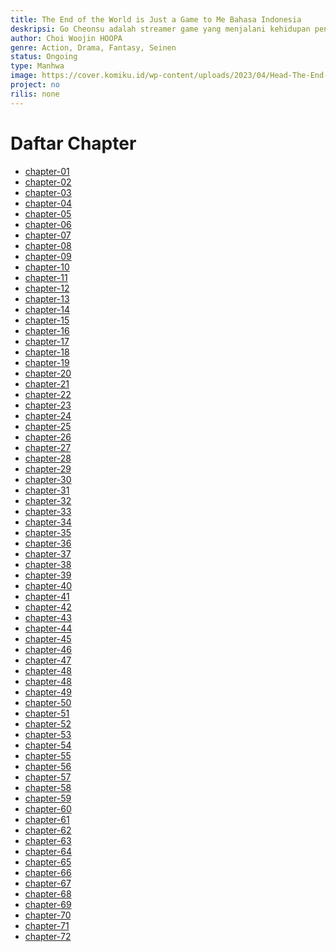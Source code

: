 ```yaml
---
title: The End of the World is Just a Game to Me Bahasa Indonesia
deskripsi: Go Cheonsu adalah streamer game yang menjalani kehidupan pengangguran biasa. Dia hanya memiliki satu penonton. Suatu hari, dia dilemparkan ke dalam permainan bertahan hidup nyata sebagai pemain yang tujuannya tetap hidup. Streaming kelangsungan hidup langsung 24 jam dimulai sekarang!
author: Choi Woojin HOOPA
genre: Action, Drama, Fantasy, Seinen
status: Ongoing
type: Manhwa
image: https://cover.komiku.id/wp-content/uploads/2023/04/Head-The-End-of-the-World-is-Just-a-Game-to-Me.jpg?w=225&quality=60
project: no
rilis: none
---
```


# Daftar Chapter
- [chapter-01](https://komiku.id/the-end-of-the-world-is-just-a-game-to-me-chapter-01/)
- [chapter-02](https://komiku.id/the-end-of-the-world-is-just-a-game-to-me-chapter-02/)
- [chapter-03](https://komiku.id/the-end-of-the-world-is-just-a-game-to-me-chapter-03/)
- [chapter-04](https://komiku.id/the-end-of-the-world-is-just-a-game-to-me-chapter-4/)
- [chapter-05](https://komiku.id/the-end-of-the-world-is-just-a-game-to-me-chapter-05/)
- [chapter-06](https://komiku.id/the-end-of-the-world-is-just-a-game-to-me-chapter-06/)
- [chapter-07](https://komiku.id/httpsadmin-komiku-orgthe-end-of-the-world-is-just-a-game-to-me-chapter-07/)
- [chapter-08](https://komiku.id/httpsadmin-komiku-orgthe-end-of-the-world-is-just-a-game-to-me-chapter-08/)
- [chapter-09](https://komiku.id/httpsadmin-komiku-orgthe-end-of-the-world-is-just-a-game-to-me-chapter-09/)
- [chapter-10](https://komiku.id/httpsadmin-komiku-orgthe-end-of-the-world-is-just-a-game-to-me-chapter-10/)
- [chapter-11](https://komiku.id/httpsadmin-komiku-orgthe-end-of-the-world-is-just-a-game-to-me-chapter-11/)
- [chapter-12](https://komiku.id/the-end-of-the-world-is-just-a-game-to-me-chapter-12/)
- [chapter-13](https://komiku.id/the-end-of-the-world-is-just-a-game-to-me-chapter-13/)
- [chapter-14](https://komiku.id/the-end-of-the-world-is-just-a-game-to-me-chapter-14/)
- [chapter-15](https://komiku.id/the-end-of-the-world-is-just-a-game-to-me-chapter-15/)
- [chapter-16](https://komiku.id/the-end-of-the-world-is-just-a-game-to-me-chapter-16/)
- [chapter-17](https://komiku.id/the-end-of-the-world-is-just-a-game-to-me-chapter-17/)
- [chapter-18](https://komiku.id/the-end-of-the-world-is-just-a-game-to-me-chapter-18/)
- [chapter-19](https://komiku.id/the-end-of-the-world-is-just-a-game-to-me-chapter-19/)
- [chapter-20](https://komiku.id/the-end-of-the-world-is-just-a-game-to-me-chapter-20/)
- [chapter-21](https://komiku.id/the-end-of-the-world-is-just-a-game-to-me-chapter-21/)
- [chapter-22](https://komiku.id/the-end-of-the-world-is-just-a-game-to-me-chapter-22/)
- [chapter-23](https://komiku.id/the-end-of-the-world-is-just-a-game-to-me-chapter-23/)
- [chapter-24](https://komiku.id/the-end-of-the-world-is-just-a-game-to-me-chapter-24/)
- [chapter-25](https://komiku.id/the-end-of-the-world-is-just-a-game-to-me-chapter-25/)
- [chapter-26](https://komiku.id/the-end-of-the-world-is-just-a-game-to-me-chapter-26/)
- [chapter-27](https://komiku.id/the-end-of-the-world-is-just-a-game-to-me-chapter-27/)
- [chapter-28](https://komiku.id/the-end-of-the-world-is-just-a-game-to-me-chapter-28/)
- [chapter-29](https://komiku.id/the-end-of-the-world-is-just-a-game-to-me-chapter-29/)
- [chapter-30](https://komiku.id/the-end-of-the-world-is-just-a-game-to-me-chapter-30/)
- [chapter-31](https://komiku.id/the-end-of-the-world-is-just-a-game-to-me-chapter-31/)
- [chapter-32](https://komiku.id/the-end-of-the-world-is-just-a-game-to-me-chapter-32/)
- [chapter-33](https://komiku.id/the-end-of-the-world-is-just-a-game-to-me-chapter-33/)
- [chapter-34](https://komiku.id/the-end-of-the-world-is-just-a-game-to-me-chapter-34/)
- [chapter-35](https://komiku.id/the-end-of-the-world-is-just-a-game-to-me-chapter-35/)
- [chapter-36](https://komiku.id/the-end-of-the-world-is-just-a-game-to-me-chapter-36/)
- [chapter-37](https://komiku.id/the-end-of-the-world-is-just-a-game-to-me-chapter-37/)
- [chapter-38](https://komiku.id/the-end-of-the-world-is-just-a-game-to-me-chapter-38/)
- [chapter-39](https://komiku.id/the-end-of-the-world-is-just-a-game-to-me-chapter-39/)
- [chapter-40](https://komiku.id/the-end-of-the-world-is-just-a-game-to-me-chapter-40/)
- [chapter-41](https://komiku.id/the-end-of-the-world-is-just-a-game-to-me-chapter-41/)
- [chapter-42](https://komiku.id/the-end-of-the-world-is-just-a-game-to-me-chapter-42/)
- [chapter-43](https://komiku.id/the-end-of-the-world-is-just-a-game-to-me-chapter-43/)
- [chapter-44](https://komiku.id/the-end-of-the-world-is-just-a-game-to-me-chapter-44/)
- [chapter-45](https://komiku.id/the-end-of-the-world-is-just-a-game-to-me-chapter-45/)
- [chapter-46](https://komiku.id/the-end-of-the-world-is-just-a-game-to-me-chapter-46/)
- [chapter-47](https://komiku.id/the-end-of-the-world-is-just-a-game-to-me-chapter-47/)
- [chapter-48](https://komiku.id/the-end-of-the-world-is-just-a-game-to-me-chapter-48-2/)
- [chapter-48](https://komiku.id/the-end-of-the-world-is-just-a-game-to-me-chapter-48/)
- [chapter-49](https://komiku.id/the-end-of-the-world-is-just-a-game-to-me-chapter-49/)
- [chapter-50](https://komiku.id/the-end-of-the-world-is-just-a-game-to-me-chapter-50/)
- [chapter-51](https://komiku.id/the-end-of-the-world-is-just-a-game-to-me-chapter-51/)
- [chapter-52](https://komiku.id/the-end-of-the-world-is-just-a-game-to-me-chapter-52/)
- [chapter-53](https://komiku.id/the-end-of-the-world-is-just-a-game-to-me-chapter-53/)
- [chapter-54](https://komiku.id/the-end-of-the-world-is-just-a-game-to-me-chapter-54/)
- [chapter-55](https://komiku.id/the-end-of-the-world-is-just-a-game-to-me-chapter-55/)
- [chapter-56](https://komiku.id/the-end-of-the-world-is-just-a-game-to-me-chapter-56/)
- [chapter-57](https://komiku.id/the-end-of-the-world-is-just-a-game-to-me-chapter-57/)
- [chapter-58](https://komiku.id/the-end-of-the-world-is-just-a-game-to-me-chapter-58/)
- [chapter-59](https://komiku.id/the-end-of-the-world-is-just-a-game-to-me-chapter-59/)
- [chapter-60](https://komiku.id/the-end-of-the-world-is-just-a-game-to-me-chapter-60/)
- [chapter-61](https://komiku.id/the-end-of-the-world-is-just-a-game-to-me-chapter-61/)
- [chapter-62](https://komiku.id/the-end-of-the-world-is-just-a-game-to-me-chapter-62/)
- [chapter-63](https://komiku.id/the-end-of-the-world-is-just-a-game-to-me-chapter-63/)
- [chapter-64](https://komiku.id/the-end-of-the-world-is-just-a-game-to-me-chapter-64/)
- [chapter-65](https://komiku.id/the-end-of-the-world-is-just-a-game-to-me-chapter-65/)
- [chapter-66](https://komiku.id/the-end-of-the-world-is-just-a-game-to-me-chapter-66/)
- [chapter-67](https://komiku.id/the-end-of-the-world-is-just-a-game-to-me-chapter-67/)
- [chapter-68](https://komiku.id/the-end-of-the-world-is-just-a-game-to-me-chapter-68/)
- [chapter-69](https://komiku.id/the-end-of-the-world-is-just-a-game-to-me-chapter-69/)
- [chapter-70](https://komiku.id/the-end-of-the-world-is-just-a-game-to-me-chapter-70/)
- [chapter-71](https://komiku.id/the-end-of-the-world-is-just-a-game-to-me-chapter-71/)
- [chapter-72](https://komiku.id/the-end-of-the-world-is-just-a-game-to-me-chapter-72/)
